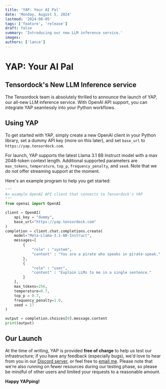 ```yaml
---
title: 'YAP: Your AI Pal'
date: 'Monday, August 5, 2024'
lastmod: '2024-08-05'
tags: ['feature', 'release']
draft: false
summary: 'Introducing our new LLM inference service.'
images:
authors: ['lance']
---
```


# YAP: Your AI Pal

## Tensordock's New LLM Inference service

The Tensordock team is absolutely thrilled to announce the launch of YAP, our all-new LLM inference service. With OpenAI API support, you can integrate YAP seamlessly into your Python workflows.

## Using YAP

To get started with YAP, simply create a new OpenAI client in your Python library, set a dummy API key (more on this later), and set `base_url` to `https://yap.tensordock.com`.

For launch, YAP supports the latest Llama 3.1 8B Instruct model with a max 2048-token context length. Additional supported parameters are `max_tokens`, `temperature`, `top_p`, `frequency_penalty`, and `seed`. Note that we do not offer streaming support at the moment.

Here's an example program to help you get started:

```py
"""
An example OpenAI API client that connects to Tensordock's YAP
"""
from openai import OpenAI

client = OpenAI(
    api_key = "dummy",
    base_url="https://yap.tensordock.com"
)
completion = client.chat.completions.create(
    model="Meta-Llama-3.1-8B-Instruct",
    messages=[
        {
            "role" : "system",
            "content" : "You are a pirate who speaks in pirate-speak."
        },
        {
            "role" : "user",
            "content" : "Explain LLMs to me in a single sentence."
        }
    ],
    max_tokens=256,
    temperature=0.7,
    top_p = 0.7,
    frequency_penalty=1.0,
    seed = 17
)

output = completion.choices[0].message.content
print(output)
```

## Our Launch

At the time of writing, YAP is provided **free of charge** to help us test our infrastructure; if you have any feedback (especially bugs), we'd love to hear from you in our [Discord server](https://discord.gg/Wrzqb4PH3t), or feel free to [email me](mailto:lance@tensordock.com). Please note that we're also running on fewer resources during our testing phase, so please be mindful of other users and limited your requests to a reasonable amount.

**Happy YAPping!**
